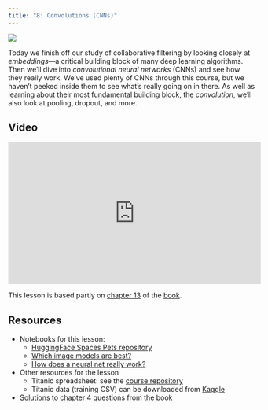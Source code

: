 ```yaml
---
title: "8: Convolutions (CNNs)"
---
```


::: {layout="[30,70]"}

![](../images/excited_code2.png)

Today we finish off our study of collaborative filtering by looking closely at *embeddings*---a critical building block of many deep learning algorithms. Then we'll dive into *convolutional neural networks* (CNNs) and see how they really work. We've used plenty of CNNs through this course, but we haven't peeked inside them to see what's really going on in there. As well as learning about their most fundamental building block, the *convolution*, we'll also look at pooling, dropout, and more.

:::

## Video

<iframe width="514" height="289" src="https://www.youtube-nocookie.com/embed/htiNBPxcXgo?modestbranding=1" title="fast.ai lesson 8" frameborder="0" allow="accelerometer; clipboard-write; encrypted-media; gyroscope; picture-in-picture" allowfullscreen></iframe>

This lesson is based partly on [chapter 13](https://github.com/fastai/fastbook/blob/master/13_convolutions.ipynb) of the [book](https://www.amazon.com/Deep-Learning-Coders-fastai-PyTorch/dp/1492045527).

## Resources

- Notebooks for this lesson:
  - [HuggingFace Spaces Pets repository](https://huggingface.co/spaces/jph00/pets/tree/main)
  - [Which image models are best?](https://www.kaggle.com/code/jhoward/which-image-models-are-best/)
  - [How does a neural net really work?](https://www.kaggle.com/code/jhoward/how-does-a-neural-net-really-work)
- Other resources for the lesson
  - Titanic spreadsheet: see the [course repository](https://github.com/fastai/course22)
  - Titanic data (training CSV) can be downloaded from [Kaggle](https://www.kaggle.com/competitions/titanic/)
- [Solutions ](https://forums.fast.ai/t/fastbook-chapter-4-questionnaire-solutions-wiki/67253) to chapter 4 questions from the book


